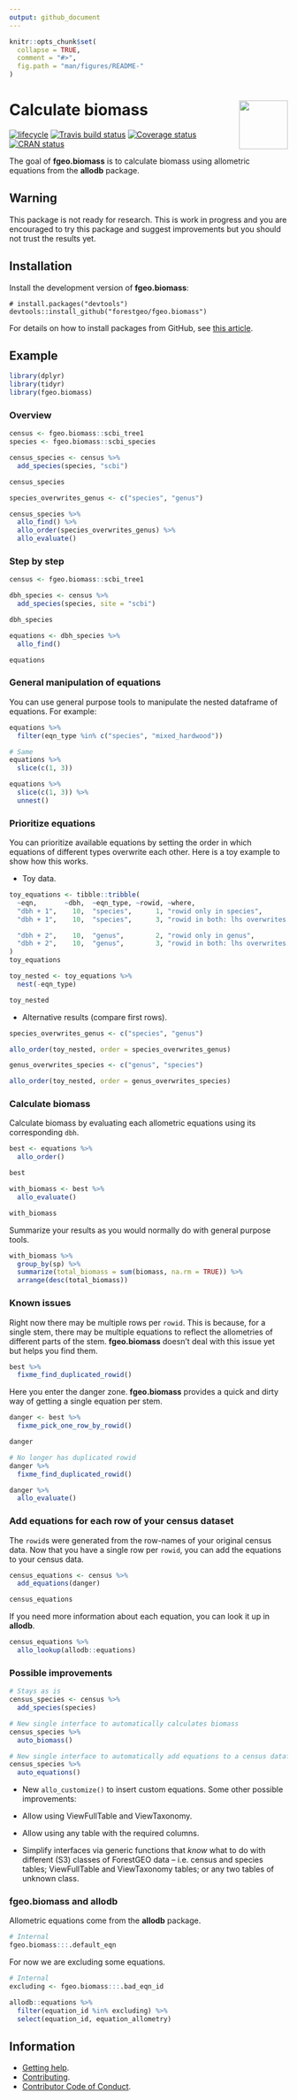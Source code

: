 ```yaml
---
output: github_document 
---
```

<!-- README.md is generated from README.Rmd. Please edit that file -->

```r
knitr::opts_chunk$set(
  collapse = TRUE,
  comment = "#>",
  fig.path = "man/figures/README-"
)
```

# <img src="https://i.imgur.com/vTLlhbp.png" align="right" height=88 /> Calculate biomass

[![lifecycle](https://img.shields.io/badge/lifecycle-experimental-orange.svg)](https://www.tidyverse.org/lifecycle/#experimental)
[![Travis build status](https://travis-ci.org/forestgeo/fgeo.biomass.svg?branch=master)](https://travis-ci.org/forestgeo/fgeo.biomass)
[![Coverage status](https://coveralls.io/repos/github/forestgeo/fgeo.biomass/badge.svg)](https://coveralls.io/r/forestgeo/fgeo.biomass?branch=master)
[![CRAN status](https://www.r-pkg.org/badges/version/fgeo.biomass)](https://cran.r-project.org/package=fgeo.biomass)

The goal of __fgeo.biomass__ is to calculate biomass using allometric equations from the __allodb__ package. 

## Warning

This package is not ready for research. This is work in progress and you are encouraged to try this package and suggest improvements but you should not trust the results yet.

## Installation

Install the development version of **fgeo.biomass**:

```
# install.packages("devtools")
devtools::install_github("forestgeo/fgeo.biomass")
```

For details on how to install packages from GitHub, see [this article](https://goo.gl/dQKEeg).

## Example

```r
library(dplyr)
library(tidyr)
library(fgeo.biomass)
```

### Overview

```r
census <- fgeo.biomass::scbi_tree1
species <- fgeo.biomass::scbi_species

census_species <- census %>%
  add_species(species, "scbi")

census_species
```

```r
species_overwrites_genus <- c("species", "genus")

census_species %>% 
  allo_find() %>%
  allo_order(species_overwrites_genus) %>% 
  allo_evaluate()
```

### Step by step

```r
census <- fgeo.biomass::scbi_tree1

dbh_species <- census %>% 
  add_species(species, site = "scbi")

dbh_species

equations <- dbh_species %>% 
  allo_find()

equations
```

### General manipulation of equations

You can use general purpose tools to manipulate the nested dataframe of equations. For example:

```r
equations %>% 
  filter(eqn_type %in% c("species", "mixed_hardwood"))

# Same
equations %>% 
  slice(c(1, 3))

equations %>% 
  slice(c(1, 3)) %>% 
  unnest()
```

### Prioritize equations

You can prioritize available equations by setting the order in which equations of different types overwrite each other. Here is a toy example to show how this works.

* Toy data.

```r
toy_equations <- tibble::tribble(
  ~eqn,       ~dbh,  ~eqn_type, ~rowid, ~where,
  "dbh + 1",    10,  "species",      1, "rowid only in species",
  "dbh + 1",    10,  "species",      3, "rowid in both: lhs overwrites rhs",

  "dbh + 2",    10,  "genus",        2, "rowid only in genus",
  "dbh + 2",    10,  "genus",        3, "rowid in both: lhs overwrites rhs",
)
toy_equations

toy_nested <- toy_equations %>% 
  nest(-eqn_type)

toy_nested
```

* Alternative results (compare first rows). 

```r
species_overwrites_genus <- c("species", "genus")

allo_order(toy_nested, order = species_overwrites_genus)

genus_overwrites_species <- c("genus", "species")

allo_order(toy_nested, order = genus_overwrites_species)
```

### Calculate biomass

Calculate biomass by evaluating each allometric equations using its corresponding `dbh`.

```r
best <- equations %>% 
  allo_order()

best

with_biomass <- best %>% 
  allo_evaluate()

with_biomass
```

Summarize your results as you would normally do with general purpose tools.

```r
with_biomass %>% 
  group_by(sp) %>% 
  summarize(total_biomass = sum(biomass, na.rm = TRUE)) %>% 
  arrange(desc(total_biomass))
```

### Known issues

Right now there may be multiple rows per `rowid`. This is because, for a single stem, there may be multiple equations to reflect the allometries of different parts of the stem. __fgeo.biomass__ doesn't deal with this issue yet but helps you find them.

```r
best %>% 
  fixme_find_duplicated_rowid()
```

Here you enter the danger zone. __fgeo.biomass__ provides a quick and dirty way of getting a single equation per stem.

```r
danger <- best %>% 
  fixme_pick_one_row_by_rowid()

danger
```

```r
# No longer has duplicated rowid
danger %>% 
  fixme_find_duplicated_rowid()

danger %>% 
  allo_evaluate()
```

### Add equations for each row of your census dataset

The `rowid`s were generated from the row-names of your original census data. Now that you have a single row per `rowid`, you can add the equations to your census data.

```r
census_equations <- census %>% 
  add_equations(danger)

census_equations
```

If you need more information about each equation, you can look it up in __allodb__.

```r
census_equations %>% 
  allo_lookup(allodb::equations)
```

### Possible improvements

```R
# Stays as is
census_species <- census %>% 
  add_species(species)

# New single interface to automatically calculates biomass
census_species %>% 
  auto_biomass()

# New single interface to automatically add equations to a census dataframe
census_species %>% 
  auto_equations()
```

* New `allo_customize()` to insert custom equations.
Some other possible improvements:

* Allow using ViewFullTable and ViewTaxonomy.
* Allow using any table with the required columns.
* Simplify interfaces via generic functions that _know_ what to do with different (S3) classes of ForestGEO data -- i.e. census and species tables; ViewFullTable and ViewTaxonomy tables; or any two tables of unknown class.

### fgeo.biomass and allodb

Allometric equations come from the __allodb__ package.

```r
# Internal
fgeo.biomass:::.default_eqn
```

For now we are excluding some equations.

```r
# Internal
excluding <- fgeo.biomass:::.bad_eqn_id

allodb::equations %>% 
  filter(equation_id %in% excluding) %>% 
  select(equation_id, equation_allometry)
```

## Information

* [Getting help](SUPPORT.md).
* [Contributing](CONTRIBUTING.md).
* [Contributor Code of Conduct](CODE_OF_CONDUCT.md).

